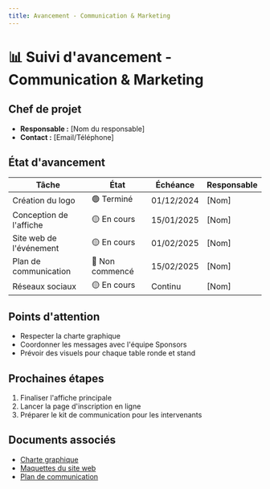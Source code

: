 ```yaml
---
title: Avancement - Communication & Marketing
---
```


# 📊 Suivi d'avancement - Communication & Marketing

## Chef de projet
- **Responsable :** [Nom du responsable]
- **Contact :** [Email/Téléphone]

## État d'avancement
| Tâche | État | Échéance | Responsable |
|-------|------|----------|-------------|
| Création du logo | 🟢 Terminé | 01/12/2024 | [Nom] |
| Conception de l'affiche | 🟡 En cours | 15/01/2025 | [Nom] |
| Site web de l'événement | 🟡 En cours | 01/02/2025 | [Nom] |
| Plan de communication | 🔴 Non commencé | 15/02/2025 | [Nom] |
| Réseaux sociaux | 🟡 En cours | Continu | [Nom] |

## Points d'attention
- Respecter la charte graphique
- Coordonner les messages avec l'équipe Sponsors
- Prévoir des visuels pour chaque table ronde et stand

## Prochaines étapes
1. Finaliser l'affiche principale
2. Lancer la page d'inscription en ligne
3. Préparer le kit de communication pour les intervenants

## Documents associés
- [Charte graphique](/)
- [Maquettes du site web](/)
- [Plan de communication](/)
